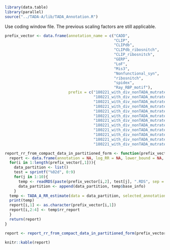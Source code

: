 
```r
library(data.table)
library(parallel)
source("../TADA-A/lib/TADA_Annotation.R")
```

Use coding window file. The previous scaling factors are still applicable. 


```r
prefix_vector <- data.frame(annotation_name = c("CADD",
                                                "CLIP",
                                                "CLIPdb",
                                                "CLIPdb_ribosnitch",
                                                "CLIP_ribosnitch",
                                                "GERP",
                                                "LoF",
                                                "Mis3",
                                                "Nonfunctional_syn",
                                                "ribosnitch",
                                                "spidex",
                                                "Ray_RBP_motif"), 
                            prefix = c("180221_with_div_nonTADA_mutrate_calibration_adjusted_RR_estimate_Krumm_ANNO_CADD/180221_with_div_nonTADA_mutrate_calibration_adjusted_RR_estimate_Krumm_ANNO_CADD_",
                                       "180221_with_div_nonTADA_mutrate_calibration_adjusted_RR_estimate_Krumm_ANNO_CLIP/180221_with_div_nonTADA_mutrate_calibration_adjusted_RR_estimate_Krumm_ANNO_CLIP_",
                                       "180221_with_div_nonTADA_mutrate_calibration_adjusted_RR_estimate_Krumm_ANNO_CLIPdb/180221_with_div_nonTADA_mutrate_calibration_adjusted_RR_estimate_Krumm_ANNO_CLIPdb_",
                                       "180221_with_div_nonTADA_mutrate_calibration_adjusted_RR_estimate_Krumm_ANNO_CLIPdb_ribosnitch/180221_with_div_nonTADA_mutrate_calibration_adjusted_RR_estimate_Krumm_ANNO_CLIPdb_ribosnitch_",
                                       "180221_with_div_nonTADA_mutrate_calibration_adjusted_RR_estimate_Krumm_ANNO_CLIP_ribosnitch/180221_with_div_nonTADA_mutrate_calibration_adjusted_RR_estimate_Krumm_ANNO_CLIP_ribosnitch_",
                                       "180221_with_div_nonTADA_mutrate_calibration_adjusted_RR_estimate_Krumm_ANNO_GERP/180221_with_div_nonTADA_mutrate_calibration_adjusted_RR_estimate_Krumm_ANNO_GERP_",
                                       "180221_with_div_nonTADA_mutrate_calibration_adjusted_RR_estimate_Krumm_ANNO_LoF/180221_with_div_nonTADA_mutrate_calibration_adjusted_RR_estimate_Krumm_ANNO_LoF_",
                                       "180221_with_div_nonTADA_mutrate_calibration_adjusted_RR_estimate_Krumm_ANNO_Mis3/180221_with_div_nonTADA_mutrate_calibration_adjusted_RR_estimate_Krumm_ANNO_Mis3_",
                                       "180221_with_div_nonTADA_mutrate_calibration_adjusted_RR_estimate_Krumm_ANNO_nonfunctional_syn/180221_with_div_nonTADA_mutrate_calibration_adjusted_RR_estimate_Krumm_ANNO_nonfunctional_syn_",
                                       "180221_with_div_nonTADA_mutrate_calibration_adjusted_RR_estimate_Krumm_ANNO_ribosnitch/180221_with_div_nonTADA_mutrate_calibration_adjusted_RR_estimate_Krumm_ANNO_ribosnitch_",
                                       "180221_with_div_nonTADA_mutrate_calibration_adjusted_RR_estimate_Krumm_ANNO_spidex/180221_with_div_nonTADA_mutrate_calibration_adjusted_RR_estimate_Krumm_ANNO_spidex_",
                                       "180221_with_div_nonTADA_mutrate_calibration_adjusted_RR_estimate_Krumm_ANNO_Ray_RBP_motif/180221_with_div_nonTADA_mutrate_calibration_adjusted_RR_estimate_Krumm_ANNO_Ray_RBP_motif_"))

report_rr_from_compact_data_in_partitioned_form <- function(prefix_vector){
  report <- data.frame(annotation = NA, log_RR = NA, lower_bound = NA, upper_bound = NA)
  for(i in 1:length(prefix_vector[,1])){
    data_partition <- list()
    test = sprintf("%02d", 0:9)
    for(j in 1:10){
      temp <- readRDS(paste(prefix_vector[i,2], test[j], ".RDS", sep = ""))
      data_partition <- append(data_partition, temp$base_info)
    }
  temp <- TADA_A_RR_estimate(data = data_partition, selected_annotations = c(1), gene_prior_file = "../data/Example_gene_uniform_prior.txt", optimization_iteration = 2000, mode = "single_fast")
  print(temp)
  report[i,1] <- as.character(prefix_vector[i,1])
  report[i,2:4] <- temp$rr_report
  }
  return(report)
}

report <- report_rr_from_compact_data_in_partitioned_form(prefix_vector)
```

```r
knitr::kable(report)
```


